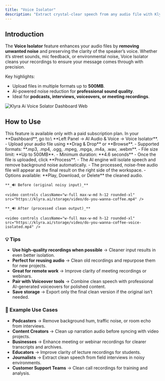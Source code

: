 ```yaml
---
title: "Voice Isolator"
description: "Extract crystal-clear speech from any audio file with Klyra AI’s Voice Isolator, engineered to remove noise, mic feedback, and background interference for professional-quality audio."
---
```


## Introduction

The **Voice Isolator** feature enhances your audio files by **removing unwanted noise** and preserving the clarity of the speaker’s voice. Whether it’s street sounds, mic feedback, or environmental noise, Voice Isolator cleans your recordings to ensure your message comes through with precision.

Key highlights:

- Upload files in multiple formats up to **500MB**.
- AI-powered noise reduction for **professional sound quality**.
- Ideal for **podcasts, interviews, voiceovers, or meeting recordings**.

<img
  src="/images/klyra-ai-voice-solator-dashboard.webp"
  alt="Klyra Ai Voice Solator Dashboard Web"
  class="border rounded-lg shadow-md"
/>

## How to Use

<Warning>
  This feature is available only with a paid subscription plan.
</Warning>

<Steps>
  <Step title="Navigation">
    In your **Dashboard**, go to:\
    **Left Panel → AI Audio & Voice → Voice Isolator**.
  </Step>
  <Step title="Select Target Audio File">
    - Upload your audio file using **Drag & Drop** or **Browse**.
    - Supported formats: **.mp3, .mp4, .ogg, .mpeg, .mpga, .m4a, .wav, .webm**.
    - File size limit: **Up to 500MB**.
    - Minimum duration: **4.6 seconds**
  </Step>
  <Step title="Process Audio">
    - Once the file is uploaded, click **Process**.
    - The AI engine will isolate speech and remove background noise automatically.
  </Step>
  <Step title="Access Results">
    - The processed, noise-free audio file will appear as the final result on the right side of the workspace.
    - Options available: **Play, Download, or Delete** the cleaned audio.

    **_🔊 Before (original noisy input)_**

    <video controls className="w-full max-w-md h-12 rounded-xl" src="https://klyra.ai/storage/video/do-you-wanna-coffee.mp4" />

    **_🔊 After (processed clean output)_**

    <video controls className="w-full max-w-md h-12 rounded-xl" src="https://klyra.ai/storage/video/do-you-wanna-coffee-voice-isolated.mp4" />
  </Step>
</Steps>

### 💡 Tips

- **Use high-quality recordings when possible** → Cleaner input results in even better isolation.
- **Perfect for reusing audio** → Clean old recordings and repurpose them for new projects.
- **Great for remote work** → Improve clarity of meeting recordings or webinars.
- **Pair with Voiceover tools** → Combine clean speech with professional AI-generated voiceovers for polished content.
- **Save storage** → Export only the final clean version if the original isn’t needed.

### 📌 Example Use Cases

- **Podcasters** → Remove background hum, traffic noise, or room echo from interviews.
- **Content Creators** → Clean up narration audio before syncing with video projects.
- **Businesses** → Enhance meeting or webinar recordings for clearer transcripts and archives.
- **Educators** → Improve clarity of lecture recordings for students.
- **Journalists** → Extract clean speech from field interviews in noisy environments.
- **Customer Support Teams** → Clean call recordings for training and analysis.